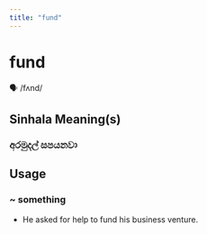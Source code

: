 ```yaml
---
title: "fund"
---
```


# fund

🗣️ /fʌnd/

## Sinhala Meaning(s)

### අරමුදල් සපයනවා

## Usage

### ~ something

- He asked for help to fund his business venture.

